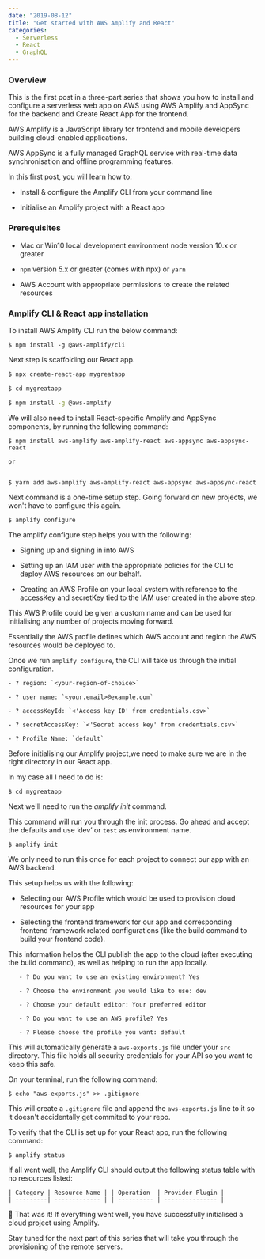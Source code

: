 ---
date: "2019-08-12"
title: "Get started with AWS Amplify and React"
categories:
  - Serverless
  - React
  - GraphQL
---

### Overview

This is the first post in a three-part series that shows you how to install 
and configure a serverless web app on AWS using AWS Amplify and AppSync 
for the backend and Create React App for the frontend.

AWS Amplify is a JavaScript library for frontend and mobile developers building cloud-enabled applications.

AWS AppSync is a fully managed GraphQL service with real-time data synchronisation and offline programming features.  

In this first post, you will learn how to:

  - Install &amp; configure the Amplify CLI from your command line
  
  - Initialise an Amplify project with a React app

### Prerequisites

- Mac or Win10 local development environment node version 10.x or greater

- `npm` version 5.x or greater (comes with npx) or `yarn`

- AWS Account with appropriate permissions to create the related resources

### Amplify CLI &amp; React app installation

To install AWS Amplify CLI run the below command:

```shell
$ npm install -g @aws-amplify/cli
```

Next step is scaffolding our React app.


```bash
$ npx create-react-app mygreatapp

$ cd mygreatapp

$ npm install -g @aws-amplify

```

We will also need to install React-specific Amplify and AppSync components, by running the following command:

```shell
$ npm install aws-amplify aws-amplify-react aws-appsync aws-appsync-react

or


$ yarn add aws-amplify aws-amplify-react aws-appsync aws-appsync-react
```

Next command is a one-time setup step.
Going forward on new projects, we won't have to configure this again. 

```shell
$ amplify configure
```

The amplify configure step helps you with the following:

- Signing up and signing in into AWS

- Setting up an IAM user with the appropriate policies for the CLI to deploy AWS resources on our behalf. 

- Creating an AWS Profile on your local system with reference to the accessKey and secretKey tied to the IAM user created in the above step. 

This AWS Profile could be given a custom name and can be used for initialising any number of projects moving forward. 

Essentially the AWS profile defines which AWS account and region the AWS resources would be deployed to.

Once we run `amplify configure`, the CLI will take us through the initial configuration.

```shell
- ? region: `<your-region-of-choice>`

- ? user name: `<your.email>@example.com`

- ? accessKeyId: `<'Access key ID' from credentials.csv>`

- ? secretAccessKey: `<'Secret access key' from credentials.csv>`
  
- ? Profile Name: `default` 
```

Before initialising our Amplify project,we need to make sure we are in the right directory in our React app.

In my case all I need to do is:

```shell
$ cd mygreatapp
```

Next we'll need to run the *amplify init* command.

This command will run you through the init process.
Go ahead and accept the defaults and use ‘dev’ or  `test` as environment name.

```shell
$ amplify init
```

We only need to run this once for each project to connect our app with an AWS backend. 

This setup helps us with the following:

- Selecting our AWS Profile which would be used to provision cloud resources for your app

- Selecting the frontend framework for our app and corresponding frontend framework related configurations (like the build command to build your frontend code). 

This information helps the CLI publish the app to the cloud (after executing the build command), as well as helping to run the app locally.

```shell
   - ? Do you want to use an existing environment? Yes

   - ? Choose the environment you would like to use: dev

   - ? Choose your default editor: Your preferred editor

   - ? Do you want to use an AWS profile? Yes

   - ? Please choose the profile you want: default
```

This will automatically generate a `aws-exports.js` file under your `src` directory.
This file holds all security credentials for your API so you want to keep this safe.

On your terminal, run the following command:

```shell
$ echo "aws-exports.js" >> .gitignore
```

This will create a `.gitignore` file and append the `aws-exports.js` line to 
it so it doesn't accidentally get commited to your repo.

To verify that the CLI is set up for your React app, run the following command:

```shell
$ amplify status
```

If all went well, the Amplify CLI should output the following status table with no resources listed:
```shell
| Category | Resource Name | | Operation  | Provider Plugin |
| ---------| ------------- | | ---------- | --------------- |
```
🎉 That was it! If everything went well, you have successfully
initialised a cloud project using Amplify.

Stay tuned for the next part of this series that will take you through the provisioning of the remote servers.
